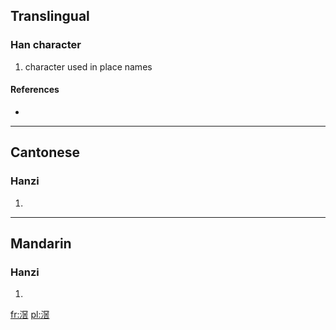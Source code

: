 ==Translingual==

===Han character===
{{Han char|rn=85|rad=水|as=10|sn=13|four=3716<sub>1</sub>|canj=水月金口 (EBCR), X水月金口 (XEBCR)}}

# character used in place names

====References====
* {{Han ref|kx=0643.241|dkj=18059|hdz=31709.070|uh=6ED8|ud=28376|bh=DE5D|bd=56925}}

----

==Cantonese==

===Hanzi===
{{yue-hanzi|jyut=|y=gau3}}

# {{defn|lang=yue|sort=水10}}

----

==Mandarin==

===Hanzi===
{{cmn-hanzi|pin=[[jiào]] ([[jiao4]]), [[yàn]] ([[yan4]]), [[yáo]] ([[yao2]])|wg=chiao<sup>4</sup>, yen<sup>4</sup>, yao<sup>2</sup>}}

# {{defn|lang=cmn|sort=水10}}

[[fr:滘]]
[[pl:滘]]